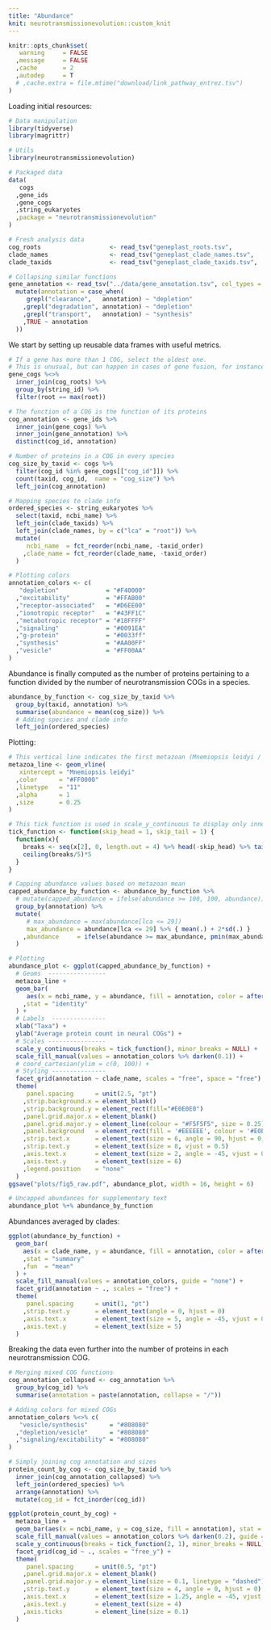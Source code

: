 ```yaml
---
title: "Abundance"
knit: neurotransmissionevolution::custom_knit
---
```

```r
knitr::opts_chunk$set(
   warning     = FALSE
  ,message     = FALSE
  ,cache       = 2
  ,autodep     = T
  # ,cache.extra = file.mtime("download/link_pathway_entrez.tsv")
)
```

Loading initial resources:
```r
# Data manipulation
library(tidyverse)
library(magrittr)

# Utils
library(neurotransmissionevolution)

# Packaged data
data(
   cogs
  ,gene_ids
  ,gene_cogs
  ,string_eukaryotes
  ,package = "neurotransmissionevolution"
)

# Fresh analysis data
cog_roots                   <- read_tsv("geneplast_roots.tsv",             col_types = "ci")
clade_names                 <- read_tsv("geneplast_clade_names.tsv",       col_types = "ic")
clade_taxids                <- read_tsv("geneplast_clade_taxids.tsv",      col_types = "ici")

# Collapsing similar functions
gene_annotation <- read_tsv("../data/gene_annotation.tsv", col_types = "cc") %>%
  mutate(annotation = case_when(
     grepl("clearance",   annotation) ~ "depletion"
    ,grepl("degradation", annotation) ~ "depletion"
    ,grepl("transport",   annotation) ~ "synthesis"
    ,TRUE ~ annotation
  ))
```

We start by setting up reusable data frames with useful metrics.
```r
# If a gene has more than 1 COG, select the oldest one.
# This is unusual, but can happen in cases of gene fusion, for instance.
gene_cogs %<>%
  inner_join(cog_roots) %>%
  group_by(string_id) %>%
  filter(root == max(root))

# The function of a COG is the function of its proteins
cog_annotation <- gene_ids %>%
  inner_join(gene_cogs) %>%
  inner_join(gene_annotation) %>%
  distinct(cog_id, annotation)

# Number of proteins in a COG in every species
cog_size_by_taxid <- cogs %>%
  filter(cog_id %in% gene_cogs[["cog_id"]]) %>%
  count(taxid, cog_id,  name = "cog_size") %>%
  left_join(cog_annotation)

# Mapping species to clade info
ordered_species <- string_eukaryotes %>%
  select(taxid, ncbi_name) %>%
  left_join(clade_taxids) %>%
  left_join(clade_names, by = c("lca" = "root")) %>%
  mutate(
     ncbi_name  = fct_reorder(ncbi_name, -taxid_order)
    ,clade_name = fct_reorder(clade_name, -taxid_order)
  )

# Plotting colors
annotation_colors <- c(
   "depletion"             = "#F40000"
  ,"excitability"          = "#FFAB00"
  ,"receptor-associated"   = "#D6EE00"
  ,"ionotropic receptor"   = "#43FF1C"
  ,"metabotropic receptor" = "#18FFFF"
  ,"signaling"             = "#0091EA"
  ,"g-protein"             = "#0033ff"
  ,"synthesis"             = "#AA00FF"
  ,"vesicle"               = "#FF00AA"
)
```

Abundance is finally computed as the number of proteins pertaining to a function divided by the number of neurotransmission COGs in a species.
```r
abundance_by_function <- cog_size_by_taxid %>%
  group_by(taxid, annotation) %>%
  summarise(abundance = mean(cog_size)) %>%
  # Adding species and clade info
  left_join(ordered_species)
```

Plotting:
```r
# This vertical line indicates the first metazoan (Mnemiopsis leidyi / Ctenophora)
metazoa_line <- geom_vline(
   xintercept = "Mnemiopsis leidyi"
  ,color      = "#FF0000"
  ,linetype   = "11"
  ,alpha      = 1
  ,size       = 0.25
)

# This tick function is used in scale_y_continuous to display only innermost ticks
tick_function <- function(skip_head = 1, skip_tail = 1) {
  function(x){
    breaks <- seq(x[2], 0, length.out = 4) %>% head(-skip_head) %>% tail(-skip_tail)
    ceiling(breaks/5)*5
  }
}

# Capping abundance values based on metazoan mean
capped_abundance_by_function <- abundance_by_function %>%
  # mutate(capped_abundance = ifelse(abundance >= 100, 100, abundance)) %>%
  group_by(annotation) %>%
  mutate(
     # max_abundance = max(abundance[lca <= 29])
     max_abundance = abundance[lca <= 29] %>% { mean(.) + 2*sd(.) }
    ,abundance     = ifelse(abundance >= max_abundance, pmin(max_abundance, 100), pmin(abundance, 100))
  )

# Plotting
abundance_plot <- ggplot(capped_abundance_by_function) +
  # Geoms  ----------------
  metazoa_line +
  geom_bar(
     aes(x = ncbi_name, y = abundance, fill = annotation, color = after_scale(darken(fill, 0.1)))
    ,stat = "identity"
  ) +
  # Labels  ---------------
  xlab("Taxa") +
  ylab("Average protein count in neural COGs") +
  # Scales ----------------
  scale_y_continuous(breaks = tick_function(), minor_breaks = NULL) +
  scale_fill_manual(values = annotation_colors %>% darken(0.1)) +
  # coord_cartesian(ylim = c(0, 100)) +
  # Styling ---------------
  facet_grid(annotation ~ clade_name, scales = "free", space = "free") +
  theme(
     panel.spacing      = unit(2.5, "pt")
    ,strip.background.x = element_blank()
    ,strip.background.y = element_rect(fill="#E0E0E0")
    ,panel.grid.major.x = element_blank()
    ,panel.grid.major.y = element_line(colour = "#F5F5F5", size = 0.25)
    ,panel.background   = element_rect(fill = '#EEEEEE', colour = '#E0E0E0')
    ,strip.text.x       = element_text(size = 6, angle = 90, hjust = 0, vjust = 0.5)
    ,strip.text.y       = element_text(size = 8, vjust = 0.5)
    ,axis.text.x        = element_text(size = 2, angle = -45, vjust = 0, hjust = 0)
    ,axis.text.y        = element_text(size = 6)
    ,legend.position    = "none"
  )
ggsave("plots/fig5_raw.pdf", abundance_plot, width = 16, height = 6)

# Uncapped abundances for supplementary text
abundance_plot %+% abundance_by_function
```

Abundances averaged by clades:
```r
ggplot(abundance_by_function) +
  geom_bar(
    aes(x = clade_name, y = abundance, fill = annotation, color = after_scale(darken(fill, 0.1)))
    ,stat = "summary"
    ,fun  = "mean"
  ) +
  scale_fill_manual(values = annotation_colors, guide = "none") +
  facet_grid(annotation ~ ., scales = "free") +
  theme(
     panel.spacing      = unit(1, "pt")
    ,strip.text.y       = element_text(angle = 0, hjust = 0)
    ,axis.text.x        = element_text(size = 5, angle = -45, vjust = 0, hjust = 0)
    ,axis.text.y        = element_text(size = 5)
  )
```

Breaking the data even further into the number of proteins in each neurotransmission COG.
```r
# Merging mixed COG functions
cog_annotation_collapsed <- cog_annotation %>%
  group_by(cog_id) %>%
  summarise(annotation = paste(annotation, collapse = "/"))

# Adding colors for mixed COGs
annotation_colors %<>% c(
   "vesicle/synthesis"      = "#808080"
  ,"depletion/vesicle"      = "#808080"
  ,"signaling/excitability" = "#808080"
)

# Simply joining cog annotation and sizes
protein_count_by_cog <- cog_size_by_taxid %>%
  inner_join(cog_annotation_collapsed) %>%
  left_join(ordered_species) %>%
  arrange(annotation) %>%
  mutate(cog_id = fct_inorder(cog_id))

ggplot(protein_count_by_cog) +
  metazoa_line + 
  geom_bar(aes(x = ncbi_name, y = cog_size, fill = annotation), stat = "identity") +
  scale_fill_manual(values = annotation_colors %>% darken(0.2), guide = "none") +
  scale_y_continuous(breaks = tick_function(2, 1), minor_breaks = NULL) +
  facet_grid(cog_id ~ ., scales = "free_y") +
  theme(
     panel.spacing      = unit(0.5, "pt")
    ,panel.grid.major.x = element_blank()
    ,panel.grid.major.y = element_line(size = 0.1, linetype = "dashed")
    ,strip.text.y       = element_text(size = 4, angle = 0, hjust = 0)
    ,axis.text.x        = element_text(size = 1.25, angle = -45, vjust = 0, hjust = 0)
    ,axis.text.y        = element_text(size = 4)
    ,axis.ticks         = element_line(size = 0.1)
  )
```
